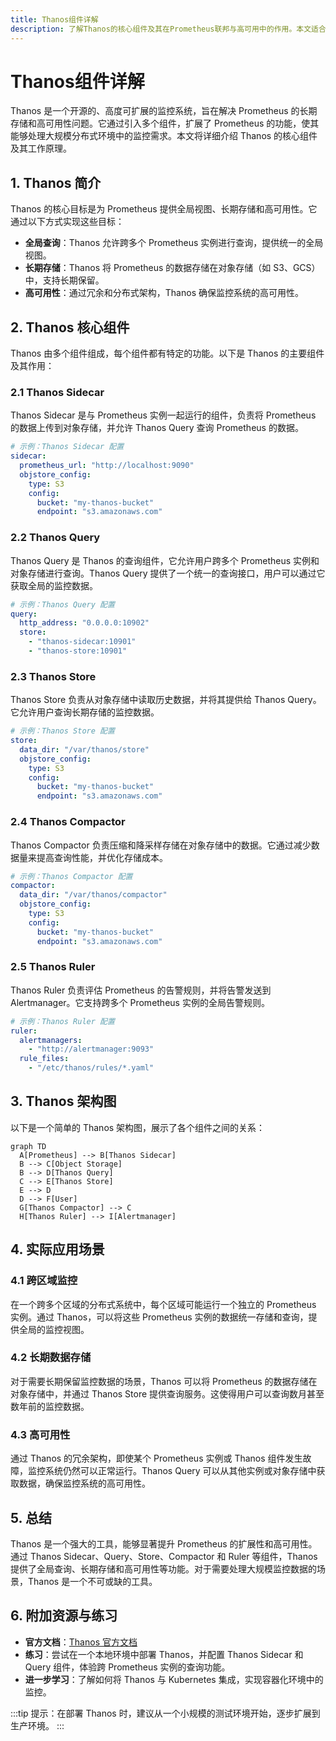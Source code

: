 ```yaml
---
title: Thanos组件详解
description: 了解Thanos的核心组件及其在Prometheus联邦与高可用中的作用。本文适合初学者，将逐步讲解Thanos的架构、组件功能以及实际应用场景。
---
```


# Thanos组件详解

Thanos 是一个开源的、高度可扩展的监控系统，旨在解决 Prometheus 的长期存储和高可用性问题。它通过引入多个组件，扩展了 Prometheus 的功能，使其能够处理大规模分布式环境中的监控需求。本文将详细介绍 Thanos 的核心组件及其工作原理。

## 1. Thanos 简介

Thanos 的核心目标是为 Prometheus 提供全局视图、长期存储和高可用性。它通过以下方式实现这些目标：

- **全局查询**：Thanos 允许跨多个 Prometheus 实例进行查询，提供统一的全局视图。
- **长期存储**：Thanos 将 Prometheus 的数据存储在对象存储（如 S3、GCS）中，支持长期保留。
- **高可用性**：通过冗余和分布式架构，Thanos 确保监控系统的高可用性。

## 2. Thanos 核心组件

Thanos 由多个组件组成，每个组件都有特定的功能。以下是 Thanos 的主要组件及其作用：

### 2.1 Thanos Sidecar

Thanos Sidecar 是与 Prometheus 实例一起运行的组件，负责将 Prometheus 的数据上传到对象存储，并允许 Thanos Query 查询 Prometheus 的数据。

```yaml
# 示例：Thanos Sidecar 配置
sidecar:
  prometheus_url: "http://localhost:9090"
  objstore_config:
    type: S3
    config:
      bucket: "my-thanos-bucket"
      endpoint: "s3.amazonaws.com"
```

### 2.2 Thanos Query

Thanos Query 是 Thanos 的查询组件，它允许用户跨多个 Prometheus 实例和对象存储进行查询。Thanos Query 提供了一个统一的查询接口，用户可以通过它获取全局的监控数据。

```yaml
# 示例：Thanos Query 配置
query:
  http_address: "0.0.0.0:10902"
  store:
    - "thanos-sidecar:10901"
    - "thanos-store:10901"
```

### 2.3 Thanos Store

Thanos Store 负责从对象存储中读取历史数据，并将其提供给 Thanos Query。它允许用户查询长期存储的监控数据。

```yaml
# 示例：Thanos Store 配置
store:
  data_dir: "/var/thanos/store"
  objstore_config:
    type: S3
    config:
      bucket: "my-thanos-bucket"
      endpoint: "s3.amazonaws.com"
```

### 2.4 Thanos Compactor

Thanos Compactor 负责压缩和降采样存储在对象存储中的数据。它通过减少数据量来提高查询性能，并优化存储成本。

```yaml
# 示例：Thanos Compactor 配置
compactor:
  data_dir: "/var/thanos/compactor"
  objstore_config:
    type: S3
    config:
      bucket: "my-thanos-bucket"
      endpoint: "s3.amazonaws.com"
```

### 2.5 Thanos Ruler

Thanos Ruler 负责评估 Prometheus 的告警规则，并将告警发送到 Alertmanager。它支持跨多个 Prometheus 实例的全局告警规则。

```yaml
# 示例：Thanos Ruler 配置
ruler:
  alertmanagers:
    - "http://alertmanager:9093"
  rule_files:
    - "/etc/thanos/rules/*.yaml"
```

## 3. Thanos 架构图

以下是一个简单的 Thanos 架构图，展示了各个组件之间的关系：

```mermaid
graph TD
  A[Prometheus] --> B[Thanos Sidecar]
  B --> C[Object Storage]
  B --> D[Thanos Query]
  C --> E[Thanos Store]
  E --> D
  D --> F[User]
  G[Thanos Compactor] --> C
  H[Thanos Ruler] --> I[Alertmanager]
```

## 4. 实际应用场景

### 4.1 跨区域监控

在一个跨多个区域的分布式系统中，每个区域可能运行一个独立的 Prometheus 实例。通过 Thanos，可以将这些 Prometheus 实例的数据统一存储和查询，提供全局的监控视图。

### 4.2 长期数据存储

对于需要长期保留监控数据的场景，Thanos 可以将 Prometheus 的数据存储在对象存储中，并通过 Thanos Store 提供查询服务。这使得用户可以查询数月甚至数年前的监控数据。

### 4.3 高可用性

通过 Thanos 的冗余架构，即使某个 Prometheus 实例或 Thanos 组件发生故障，监控系统仍然可以正常运行。Thanos Query 可以从其他实例或对象存储中获取数据，确保监控系统的高可用性。

## 5. 总结

Thanos 是一个强大的工具，能够显著提升 Prometheus 的扩展性和高可用性。通过 Thanos Sidecar、Query、Store、Compactor 和 Ruler 等组件，Thanos 提供了全局查询、长期存储和高可用性等功能。对于需要处理大规模监控数据的场景，Thanos 是一个不可或缺的工具。

## 6. 附加资源与练习

- **官方文档**：[Thanos 官方文档](https://thanos.io/)
- **练习**：尝试在一个本地环境中部署 Thanos，并配置 Thanos Sidecar 和 Query 组件，体验跨 Prometheus 实例的查询功能。
- **进一步学习**：了解如何将 Thanos 与 Kubernetes 集成，实现容器化环境中的监控。

:::tip
提示：在部署 Thanos 时，建议从一个小规模的测试环境开始，逐步扩展到生产环境。
:::